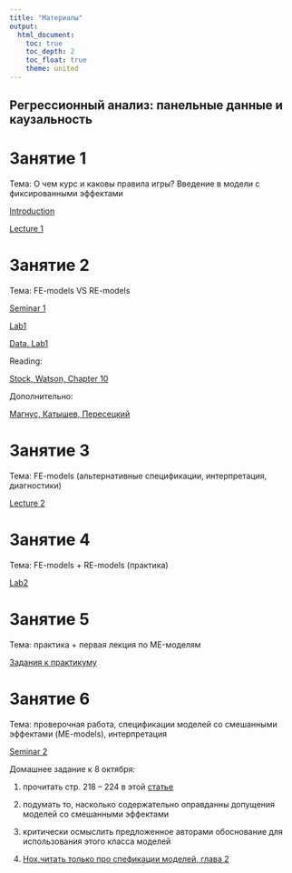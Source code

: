 ```yaml
---
title: "Материалы"
output: 
  html_document:
    toc: true
    toc_depth: 2
    toc_float: true
    theme: united
---
```

## Регрессионный анализ: панельные данные и каузальность
 
# Занятие 1
 
Тема: О чем курс и каковы правила игры? Введение в модели с фиксированными эффектами
  
<a href="RAPDC_intro_2021.pdf" title=>Introduction</a> 
 
<a href="RAPDC_lecture1_2021.pdf" title=>Lecture 1</a> 
 

# Занятие 2
 
Тема: FE-models VS RE-models

<a href="RAPDC_seminar1_2021.pdf" title=>Seminar 1</a> 

<a href="RAPDC_lab1.R" title=>Lab1</a>  
 
<a href="RAPDC_lab1.dta" title=>Data. Lab1</a>
 
Reading: 
 
<a href="https://yadi.sk/i/4YsEBveY1j4nUw" title=>Stock, Watson, Chapter 10</a>  

Дополнительно: 

<a href="https://disk.yandex.ru/i/qpr_QNaO6ZuVvA" title=>Магнус, Катышев, Пересецкий</a>  

# Занятие 3
 
Тема: FE-models (альтернативные спецификации, интерпретация, диагностики)
 
<a href="RAPDC_lecture2.pdf" title=>Lecture 2</a> 
 
# Занятие 4
 
Тема: FE-models + RE-models (практика)
 
<a href="RAPDC_lab2.R" title=>Lab2</a>

# Занятие 5
 
Тема: практика + первая лекция по ME-моделям

<a href="RAPDC_lab1_3.pdf" title=>Задания к практикуму</a>


# Занятие 6
 
Тема: проверочная работа, спецификации моделей со смешанными эффектами (ME-models), интерпретация

<a href="RAPDC_seminar2.pdf" title=>Seminar 2</a>
 
Домашнее задание к 8 октября: 
 
1) прочитать стр. 218 -- 224 в этой <a href="Steenbergen,Jones, 2002.pdf" title=>статье</a> 
 
2) подумать то, насколько содержательно оправданны допущения моделей со смешанными эффектами 
 
3) критически осмыслить предложенное авторами обоснование для использования этого класса моделей 
 
4) <a href="https://yadi.sk/d/ci9V-ylSU4Kh3A" title=>Hox,читать только про спефикации моделей, глава 2</a>  